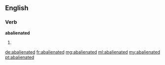 ==English==

===Verb===
'''abalienated'''

# {{past of|abalienate}}

[[de:abalienated]]
[[fr:abalienated]]
[[mg:abalienated]]
[[ml:abalienated]]
[[my:abalienated]]
[[pt:abalienated]]